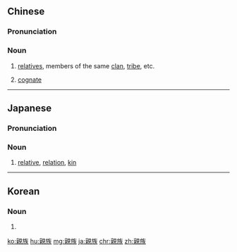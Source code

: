 {{also|亲族}}
==Chinese==
{{zh-forms|s=亲族}}

===Pronunciation===
{{zh-pron
|m=qīnzú
|c=can1 zuk6
|h=pfs=chhîn-chhu̍k
|mn=chhin-cho̍k
|cat=n
}}

===Noun===
{{zh-noun}}

# [[relatives]], members of the same [[clan]], [[tribe]], etc.
# {{lb|zh|linguistics}} [[cognate]]

----

==Japanese==
{{ja-kanjitab|しん|ぞく|yomi=o}}

===Pronunciation===
{{ja-pron|しんぞく|y=o}}

===Noun===
{{ja-noun|しんぞく}}

# [[relative]], [[relation]], [[kin]]

----

==Korean==
{{ko-hanjatab}}

===Noun===
{{ko-noun|hj|hangeul=친족}}

# {{hanja form of|친족|[[relative]], [[relation]], [[kin]]}}

[[ko:親族]]
[[hu:親族]]
[[mg:親族]]
[[ja:親族]]
[[chr:親族]]
[[zh:親族]]